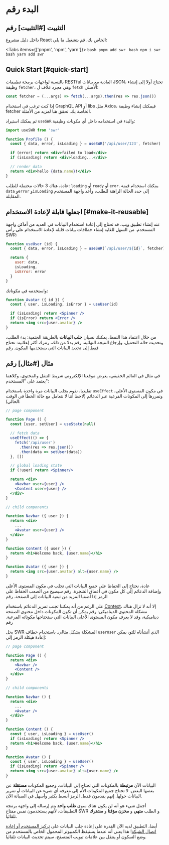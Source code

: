 

# البدء رقم 

## التثبيت [#التثبيت] رقم 

 داخل دليل مشروع React الخاص بك، قم بتشغيل ما يلي:

<Tabs items={['pnpm', 'npm', 'yarn']}>
  <Tab>
    ```bash
    pnpm add swr
    ```
  </Tab>
  <Tab>
    ```bash
    npm i swr
    ```
  </Tab>
  <Tab>
    ```bash
    yarn add swr
    ```
  </Tab>
</Tabs>


## Quick Start [#quick-start]

بالنسبة لواجهات برمجة تطبيقات RESTful العادية مع بيانات JSON، تحتاج أولا إلى إنشاء وظيفة `fetcher`، وهي مجرد غلاف ل `fetch` الأصلي:

```jsx
const fetcher = (...args) => fetch(...args).then(res => res.json())
```

<Callout emoji="💡">
  إذا كنت ترغب في استخدام GraphQL API أو libs مثل Axios، فيمكنك إنشاء وظيفة fetcher الخاصة بك.
  تحقق  <Link href="/docs/data-fetching">هنا</Link> لمزيد من الأمثلة.
</Callout>

ثم يمكنك استيراد `useSWR` والبدء في استخدامه داخل أي مكونات وظيفية:

```jsx
import useSWR from 'swr'

function Profile () {
  const { data, error, isLoading } = useSWR('/api/user/123', fetcher)

  if (error) return <div>failed to load</div>
  if (isLoading) return <div>loading...</div>

  // render data
  return <div>hello {data.name}!</div>
}
```

عادة، هناك 3 حالات محتملة للطلب: `loading` أو `ready` أو `eror`. يمكنك استخدام قيمة `data` و`error` و`isLoading` إلى 
حدد الحالة الراهنة للطلب، وأعد واجهة المستخدم المقابلة. 
 
## اجعلها قابلة لإعادة الاستخدام [#make-it-reusable] 
 
 عند إنشاء تطبيق ويب، قد تحتاج إلى إعادة استخدام البيانات في العديد من أماكن واجهة المستخدم. من السهل للغاية إنشاء خطافات بيانات قابلة لإعادة الاستخدام 
 على رأس SWR:


```jsx
function useUser (id) {
  const { data, error, isLoading } = useSWR(`/api/user/${id}`, fetcher)

  return {
    user: data,
    isLoading,
    isError: error
  }
}
```

واستخدمه في مكوناتك:

```jsx
function Avatar ({ id }) {
  const { user, isLoading, isError } = useUser(id)

  if (isLoading) return <Spinner />
  if (isError) return <Error />
  return <img src={user.avatar} />
}
```

من خلال اعتماد هذا النمط، يمكنك نسيان **جلب البيانات** بالطريقة الحتمية: بدء الطلب، وتحديث حالة التحميل، وإرجاع النتيجة النهائية. رقم 
بدلا من ذلك، رمزك أكثر إعلانية: تحتاج فقط إلى تحديد البيانات التي يستخدمها المكون. رقم 
 
## مثال [#مثال] رقم 

في مثال في العالم الحقيقي، يعرض موقعنا الإلكتروني شريط التنقل والمحتوى، وكلاهما يعتمد على "المستخدم":


<div className="mt-8">
  <Welcome/>
</div>

تقليديا، نقوم بجلب البيانات مرة واحدة باستخدام `useEffect` في مكون المستوى الأعلى، ونمررها إلى المكونات الفرعية عبر الدعائم (لاحظ أننا لا نتعامل مع حالة الخطأ في الوقت الحالي):

```jsx {7-11,17,18,27}
// page component

function Page () {
  const [user, setUser] = useState(null)

  // fetch data
  useEffect(() => {
    fetch('/api/user')
      .then(res => res.json())
      .then(data => setUser(data))
  }, [])

  // global loading state
  if (!user) return <Spinner/>

  return <div>
    <Navbar user={user} />
    <Content user={user} />
  </div>
}

// child components

function Navbar ({ user }) {
  return <div>
    ...
    <Avatar user={user} />
  </div>
}

function Content ({ user }) {
  return <h1>Welcome back, {user.name}</h1>
}

function Avatar ({ user }) {
  return <img src={user.avatar} alt={user.name} />
}
```

عادة، نحتاج إلى الحفاظ على جميع البيانات التي تجلب في مكون المستوى الأعلى وإضافة الدعائم إلى كل مكون في أعماق الشجرة. رقم 
سيصبح من الصعب الحفاظ على الرمز إذا أضفنا المزيد من تبعية البيانات إلى الصفحة. رقم 
 
على الرغم من أنه يمكننا تجنب تمرير الدعائم باستخدام [Context](https://reactjs.org/docs/context.html)، إلا أنه لا تزال هناك مشكلة المحتوى الديناميكي: رقم 
يمكن أن تكون المكونات داخل محتوى الصفحة ديناميكية، وقد لا يعرف مكون المستوى الأعلى البيانات التي ستحتاجها مكوناته الفرعية. رقم 
 
يحل SWR المشكلة بشكل مثالي. باستخدام خطاف `userUser` الذي أنشأناه للتو، يمكن إعادة هيكلة الرمز إلى:

```jsx {20,26}
// page component

function Page () {
  return <div>
    <Navbar />
    <Content />
  </div>
}

// child components

function Navbar () {
  return <div>
    ...
    <Avatar />
  </div>
}

function Content () {
  const { user, isLoading } = useUser()
  if (isLoading) return <Spinner />
  return <h1>Welcome back, {user.name}</h1>
}

function Avatar () {
  const { user, isLoading } = useUser()
  if (isLoading) return <Spinner />
  return <img src={user.avatar} alt={user.name} />
}
```

البيانات الآن **مرتبطة** بالمكونات التي تحتاج إلى البيانات، وجميع المكونات **مستقلة** عن بعضها البعض. 
لا تحتاج جميع المكونات الأم إلى معرفة أي شيء عن البيانات أو تمرير البيانات حولها. إنهم يقدمون فقط. 
الرمز أبسط بكثير وأسهل في الصيانة الآن. 
 
أجمل شيء هو أنه لن يكون هناك سوى **طلب واحد** يتم إرساله إلى واجهة برمجة التطبيقات، لأنهم يستخدمون نفس مفتاح SWR و 
الطلب **متهي** و **مخزن مؤقتا** و **مشترك** تلقائيا. 
 
أيضا، التطبيق لديه الآن القدرة على إعادة جلب البيانات على [تركيز المستخدم أو إعادة اتصال الشبكة](/docs/revalidation)! 
هذا يعني أنه عندما يستيقظ الكمبيوتر المحمول الخاص بالمستخدم من وضع السكون أو ينتقل بين علامات تبويب المتصفح، سيتم تحديث البيانات تلقائيا.
